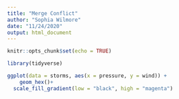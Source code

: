 ```yaml
---
title: "Merge Conflict"
author: "Sophia Wilmore"
date: "11/24/2020"
output: html_document
---
```


```r
knitr::opts_chunk$set(echo = TRUE)

library(tidyverse)
```

```r
ggplot(data = storms, aes(x = pressure, y = wind)) +
	geom_hex()+
  scale_fill_gradient(low = "black", high = "magenta")
```


